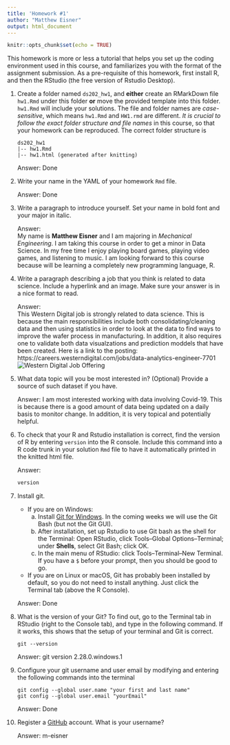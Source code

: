 ```yaml
---
title: 'Homework #1'
author: "Matthew Eisner"
output: html_document
---
```


```r
knitr::opts_chunk$set(echo = TRUE)
```

This homework is more or less a tutorial that helps you set up the coding environment used in this course, and familiarizes you with the format of the assignment submission. 
As a pre-requisite of this homework, first install R, and then the RStudio (the free version of Rstudio Desktop). 

1. Create a folder named `ds202_hw1`, and **either** create an RMarkDown file `hw1.Rmd` under this folder **or** move the provided template into this folder. `hw1.Rmd` will include your solutions. The file and folder names are *case-sensitive*, which means `hw1.Rmd` and `HW1.rmd` are different. *It is crucial to follow the exact folder structure and file names* in this course, so that your homework can be reproduced. The correct folder structure is

    ```
    ds202_hw1
    |-- hw1.Rmd
    |-- hw1.html (generated after knitting)
    ```
    
    Answer: Done

2. Write your name in the YAML of your homework `Rmd` file.

    Answer: Done

3. Write a paragraph to introduce yourself. Set your name in bold font and your major in italic. 

    Answer:  
    My name is **Matthew Eisner** and I am majoring in *Mechanical Engineering*. I am taking this course in     order to get a minor in Data Science. In my free time I enjoy playing board games, playing video games, and      listening to music. I am looking forward to this course because  will be learning a completely new              programming language, R.
  
4. Write a paragraph describing a job that you think is related to data science. Include a hyperlink and an image. Make sure your answer is in a nice format to read. 

    Answer:  
    This Western Digital job is strongly related to data science. This is because the main responsibilities     include both consolidating/cleaning data and then using statistics in order to look at the data to find ways    to improve the wafer process in manufacturing. In addition, it also requires one to validate both data          visualzations and prediction moddels that have been created. Here is a link to the posting:                     https://careers.westerndigital.com/jobs/data-analytics-engineer-7701  
    ![Western Digital Job Offering](image.png)
    
5. What data topic will you be most interested in? (Optional) Provide a source of such dataset if you have.

    Answer: I am most interested working with data involving Covid-19. This is because there is a good amount of data being updated on a daily basis to monitor change. In addition, it is very topical and potentially helpful.
  
6. To check that your R and Rstudio installation is correct, find the version of R by entering `version` into the R console. Include this command into a R code trunk in your solution `Rmd` file to have it automatically printed in the knitted html file. 

    Answer:
    
    ```r
    version
    ```
  
7. Install git. 
    - If you are on Windows: 
        a. Install [Git for Windows](https://gitforwindows.org/). In the coming weeks we will use the Git Bash (but not the Git GUI). 
        b. After installation, set up Rstudio to use Git bash as the shell for the Terminal: Open RStudio, click Tools--Global Options--Terminal; under **Shells**, select Git Bash; click OK. 
        c. In the main menu of RStudio: click Tools--Terminal--New Terminal. If you have a `$` before your prompt, then you should be good to go.
    - If you are on Linux or macOS, Git has probably been installed by default, so you do not need to install anything. Just click the Terminal tab (above the R Console).

    Answer: Done
  
8. What is the version of your Git? To find out, go to the Terminal tab in RStudio (right to the Console tab), and type in the following command. If it works, this shows that the setup of your terminal and Git is correct. 
<!-- Then explore the bash command line and Git. -->

    ```
    git --version
    ```

    Answer: git version 2.28.0.windows.1
  
9. Configure your git username and user email by modifying and entering the following commands into the terminal

    ```
    git config --global user.name "your first and last name"
    git config --global user.email "yourEmail"
    ```

    Answer: Done
  

10. Register a [GitHub](https://www.github.com) account. What is your username?

    Answer: m-eisner